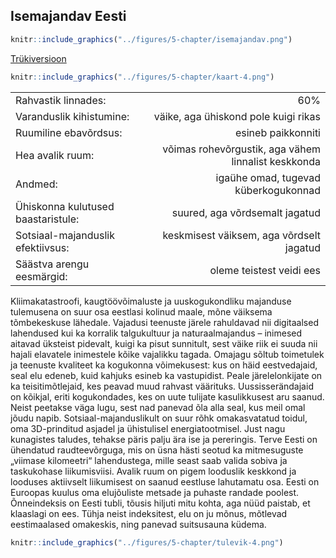 ## Isemajandav Eesti {-.chapter_section .chapter5_section .future_section}

<div class="map-icon">
```r
knitr::include_graphics("../figures/5-chapter/isemajandav.png")
```
</div>

<div><a class="print-btn" href="print/EIA-2019-5.1-Isemajandav.pdf"><i class="fa fa-file" aria-hidden="true"></i>Trükiversioon</a></div>

```r

knitr::include_graphics("../figures/5-chapter/kaart-4.png")

```

<table class="future-table">
<tbody>

<tr>
<td align="left" class="future-table-black">Rahvastik linnades:</td>
<td align="right" class="future-table-red">60%</td>
</tr>

<tr>
<td align="left" class="future-table-black">Varanduslik kihistumine:</td>
<td align="right" class="future-table-red">väike, aga ühiskond pole kuigi rikas</td>
</tr>

<tr>
<td align="left" class="future-table-black">Ruumiline ebavõrdsus:</td>
<td align="right" class="future-table-red">esineb paikkonniti</td>
</tr>

<tr>
<td align="left" class="future-table-black">Hea avalik ruum:</td>
<td align="right" class="future-table-red">võimas rohevõrgustik, aga vähem linnalist keskkonda</td>
</tr>

<tr>
<td align="left" class="future-table-black">Andmed:</td>
<td align="right" class="future-table-red">igaühe omad, tugevad küberkogukonnad</td>
</tr>

<tr>
<td align="left" class="future-table-black">Ühiskonna kulutused baastaristule:</td>
<td align="right" class="future-table-red">suured, aga võrdsemalt jagatud</td>
</tr>

<tr>
<td align="left" class="future-table-black">Sotsiaal-majanduslik efektiivsus:</td>
<td align="right" class="future-table-red">keskmisest väiksem, aga võrdselt jagatud</td>
</tr>

<tr>
<td align="left" class="future-table-black">Säästva arengu eesmärgid:</td>
<td align="right" class="future-table-red">oleme teistest veidi ees</td>
</tr>
</tbody></table>

Kliimakatastroofi, kaugtöövõimaluste ja uuskogukondliku majanduse tulemusena on suur osa eestlasi kolinud maale, mõne väiksema tõmbekeskuse lähedale. Vajadusi teenuste järele rahuldavad nii digitaalsed lahendused kui ka korralik talgukultuur ja naturaalmajandus – inimesed aitavad üksteist pidevalt, kuigi ka pisut sunnitult, sest väike riik ei suuda nii hajali elavatele inimestele kõike vajalikku tagada. Omajagu sõltub toimetulek ja teenuste kvaliteet ka kogukonna võimekusest: kus on häid eestvedajaid, seal elu edeneb, kuid kahjuks esineb ka vastupidist. Peale järelelonkijate on ka teisitimõtlejaid, kes peavad muud rahvast väärituks. Uussisserändajaid on kõikjal, eriti kogukondades, kes on uute tulijate kasulikkusest aru saanud. Neist peetakse väga lugu, sest nad panevad õla alla seal, kus meil omal jõudu napib. Sotsiaal-majanduslikult on suur rõhk omakasvatatud toidul, oma 3D-prinditud asjadel ja ühistulisel energiatootmisel. Just nagu kunagistes taludes, tehakse päris palju ära ise ja pereringis. Terve Eesti on ühendatud raudteevõrguga, mis on üsna hästi seotud ka mitmesuguste „viimase kilomeetri“ lahendustega, mille seast saab valida sobiva ja taskukohase liikumisviisi. Avalik ruum on pigem looduslik keskkond ja looduses aktiivselt liikumisest on saanud eestluse lahutamatu osa. Eesti on Euroopas kuulus oma elujõuliste metsade ja puhaste randade poolest. Õnneindeksis on Eesti tubli, tõusis hiljuti mitu kohta, aga nüüd paistab, et klaaslagi on ees. Tühja neist indeksitest, elu on ju mõnus, mõtlevad eestimaalased omakeskis, ning panevad suitsusauna küdema.

<div class="future-illustration">
```r

knitr::include_graphics("../figures/5-chapter/tulevik-4.png")

```
</div>